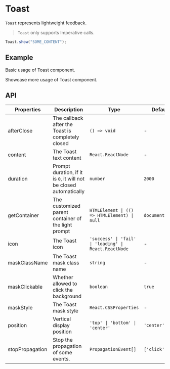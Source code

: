 # Toast

`Toast` represents lightweight feedback.

> `Toast` only supports Imperative calls.

```jsx
Toast.show("SOME_CONTENT");
```

## Example

Basic usage of Toast component.

<Demo src="../../components/toast/demo/Example.tsx" />

Showcase more usage of Toast component.

<Demo src="../../components/toast/demo/ExampleMore.tsx" />

## API

| Properties | Description | Type | Default |
|------------|-------------|------|---------|
| afterClose      | The callback after the Toast is completely closed                  | `() => void`                                          | -               |
| content         | The Toast text content                                             | `React.ReactNode`                                     | -               |
| duration        | Prompt duration, if it is `0`, it will not be closed automatically | `number`                                              | `2000`          |
| getContainer    | The customized parent container of the light prompt                | `HTMLElement \| (() => HTMLElement) \| null`          | `document.body` |
| icon            | The Toast icon                                                     | `'success' \| 'fail' \| 'loading' \| React.ReactNode` | -               |
| maskClassName   | The Toast mask class name                                          | `string`                                              | -               |
| maskClickable   | Whether allowed to click the background                            | `boolean`                                             | `true`          |
| maskStyle       | The Toast mask style                                               | `React.CSSProperties`                                 | -               |
| position        | Vertical display position                                          | `'top' \| 'bottom' \| 'center'`                       | `'center'`      |
| stopPropagation | Stop the propagation of some events.                               | `PropagationEvent[]`                                  | `['click']`     |
